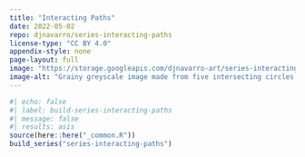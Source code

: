 ```yaml
---
title: "Interacting Paths"
date: 2022-05-02
repo: djnavarro/series-interacting-paths
license-type: "CC BY 4.0"
appendix-style: none
page-layout: full
image: "https://storage.googleapis.com/djnavarro-art/series-interacting-paths/800/pollen_78_7904.jpg"
image-alt: "Grainy greyscale image made from five intersecting circles with numerous paths creating a textured look"
---
```

   
::: {.grid}
  
```r
#| echo: false
#| label: build-series-interacting-paths
#| message: false
#| results: asis
source(here::here("_common.R"))
build_series("series-interacting-paths")
```
   
:::
   
